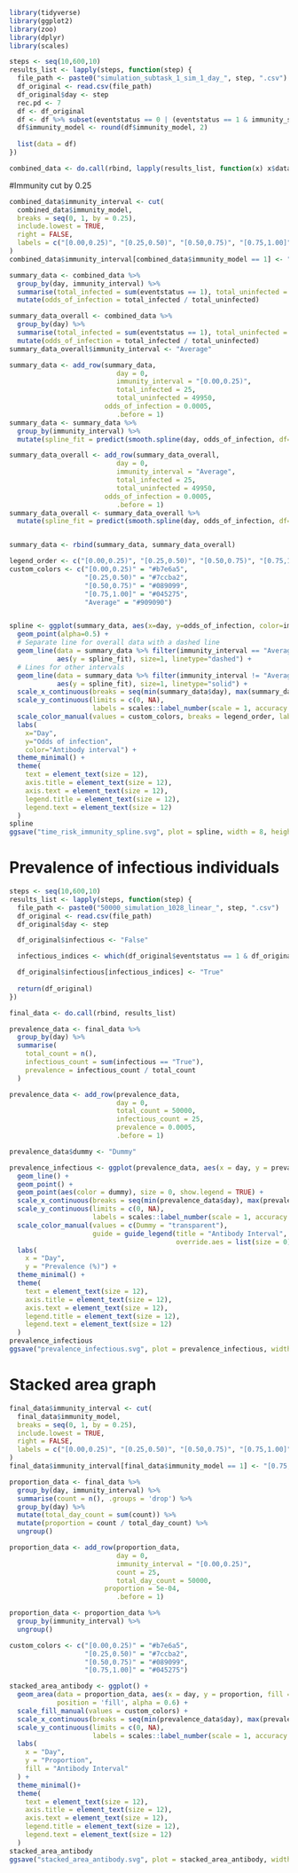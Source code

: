 ```r
library(tidyverse)
library(ggplot2)
library(zoo)
library(dplyr)
library(scales)
```

```r
steps <- seq(10,600,10)
results_list <- lapply(steps, function(step) {
  file_path <- paste0("simulation_subtask_1_sim_1_day_", step, ".csv")
  df_original <- read.csv(file_path)
  df_original$day <- step
  rec.pd <- 7
  df <- df_original
  df <- df %>% subset(eventstatus == 0 | (eventstatus == 1 & immunity_start == day)) # restrict to only new exposed
  df$immunity_model <- round(df$immunity_model, 2)
  
  list(data = df)
})

combined_data <- do.call(rbind, lapply(results_list, function(x) x$data))
```

#Immunity cut by 0.25
```r
combined_data$immunity_interval <- cut(
  combined_data$immunity_model,
  breaks = seq(0, 1, by = 0.25),
  include.lowest = TRUE,
  right = FALSE, 
  labels = c("[0.00,0.25)", "[0.25,0.50)", "[0.50,0.75)", "[0.75,1.00]")
)
combined_data$immunity_interval[combined_data$immunity_model == 1] <- "[0.75,1.00]"

summary_data <- combined_data %>%
  group_by(day, immunity_interval) %>%
  summarise(total_infected = sum(eventstatus == 1), total_uninfected = sum(eventstatus == 0), .groups = 'drop') %>%
  mutate(odds_of_infection = total_infected / total_uninfected)

summary_data_overall <- combined_data %>%
  group_by(day) %>%
  summarise(total_infected = sum(eventstatus == 1), total_uninfected = sum(eventstatus == 0), .groups = 'drop') %>%
  mutate(odds_of_infection = total_infected / total_uninfected)
summary_data_overall$immunity_interval <- "Average"
```


```r
summary_data <- add_row(summary_data,
                           day = 0,
                           immunity_interval = "[0.00,0.25)",
                           total_infected = 25,
                           total_uninfected = 49950,
                        odds_of_infection = 0.0005,
                           .before = 1)
summary_data <- summary_data %>%
  group_by(immunity_interval) %>%
  mutate(spline_fit = predict(smooth.spline(day, odds_of_infection, df=20), day)$y) 

summary_data_overall <- add_row(summary_data_overall,
                           day = 0,
                           immunity_interval = "Average",
                           total_infected = 25,
                           total_uninfected = 49950,
                        odds_of_infection = 0.0005,
                           .before = 1)
summary_data_overall <- summary_data_overall %>%
  mutate(spline_fit = predict(smooth.spline(day, odds_of_infection, df=20), day)$y)


summary_data <- rbind(summary_data, summary_data_overall)

legend_order <- c("[0.00,0.25)", "[0.25,0.50)", "[0.50,0.75)", "[0.75,1.00]", "Average")
custom_colors <- c("[0.00,0.25)" = "#b7e6a5",
                   "[0.25,0.50)" = "#7ccba2",
                   "[0.50,0.75)" = "#089099",
                   "[0.75,1.00]" = "#045275",
                   "Average" = "#909090")


spline <- ggplot(summary_data, aes(x=day, y=odds_of_infection, color=immunity_interval)) +
  geom_point(alpha=0.5) +
  # Separate line for overall data with a dashed line
  geom_line(data = summary_data %>% filter(immunity_interval == "Average"),
            aes(y = spline_fit), size=1, linetype="dashed") +
  # Lines for other intervals
  geom_line(data = summary_data %>% filter(immunity_interval != "Average"),
            aes(y = spline_fit), size=1, linetype="solid") +
  scale_x_continuous(breaks = seq(min(summary_data$day), max(summary_data$day), by = 50)) +
  scale_y_continuous(limits = c(0, NA),
                     labels = scales::label_number(scale = 1, accuracy = 0.01)) +
  scale_color_manual(values = custom_colors, breaks = legend_order, labels = legend_order) +
  labs(
    x="Day",
    y="Odds of infection",
    color="Antibody interval") +
  theme_minimal() +
  theme(
    text = element_text(size = 12), 
    axis.title = element_text(size = 12), 
    axis.text = element_text(size = 12),
    legend.title = element_text(size = 12),
    legend.text = element_text(size = 12)
  )
spline
ggsave("time_risk_immunity_spline.svg", plot = spline, width = 8, height = 6)
```


# Prevalence of infectious individuals
```r
steps <- seq(10,600,10)
results_list <- lapply(steps, function(step) {
  file_path <- paste0("50000_simulation_1028_linear_", step, ".csv")
  df_original <- read.csv(file_path)
  df_original$day <- step

  df_original$infectious <- "False"

  infectious_indices <- which(df_original$eventstatus == 1 & df_original$day_inf > (df_original$day - 7) & df_original$day_inf < df_original$day + 1)

  df_original$infectious[infectious_indices] <- "True"
  
  return(df_original)
})

final_data <- do.call(rbind, results_list)
```

```r
prevalence_data <- final_data %>%
  group_by(day) %>%
  summarise(
    total_count = n(),
    infectious_count = sum(infectious == "True"),
    prevalence = infectious_count / total_count
  )

prevalence_data <- add_row(prevalence_data,
                           day = 0,
                           total_count = 50000,
                           infectious_count = 25,
                           prevalence = 0.0005,
                           .before = 1)

prevalence_data$dummy <- "Dummy"

prevalence_infectious <- ggplot(prevalence_data, aes(x = day, y = prevalence)) +
  geom_line() +
  geom_point() +
  geom_point(aes(color = dummy), size = 0, show.legend = TRUE) +
  scale_x_continuous(breaks = seq(min(prevalence_data$day), max(prevalence_data$day), by = 50)) +
  scale_y_continuous(limits = c(0, NA),
                     labels = scales::label_number(scale = 1, accuracy = 0.01)) +
  scale_color_manual(values = c(Dummy = "transparent"), 
                     guide = guide_legend(title = "Antibody Interval", 
                                          override.aes = list(size = 0))) +
  labs(
    x = "Day",
    y = "Prevalence (%)") +
  theme_minimal() +
  theme(
    text = element_text(size = 12), 
    axis.title = element_text(size = 12), 
    axis.text = element_text(size = 12),
    legend.title = element_text(size = 12),
    legend.text = element_text(size = 12)
  )
prevalence_infectious
ggsave("prevalence_infectious.svg", plot = prevalence_infectious, width = 8, height = 3.2)
```

# Stacked area graph
```r
final_data$immunity_interval <- cut(
  final_data$immunity_model,
  breaks = seq(0, 1, by = 0.25),
  include.lowest = TRUE,
  right = FALSE,
  labels = c("[0.00,0.25)", "[0.25,0.50)", "[0.50,0.75)", "[0.75,1.00]")
)
final_data$immunity_interval[final_data$immunity_model == 1] <- "[0.75,1.00]"
```

```r
proportion_data <- final_data %>%
  group_by(day, immunity_interval) %>%
  summarise(count = n(), .groups = 'drop') %>%
  group_by(day) %>%
  mutate(total_day_count = sum(count)) %>%
  mutate(proportion = count / total_day_count) %>%
  ungroup()

proportion_data <- add_row(proportion_data,
                           day = 0,
                           immunity_interval = "[0.00,0.25)",
                           count = 25,
                           total_day_count = 50000,
                        proportion = 5e-04,
                           .before = 1)

proportion_data <- proportion_data %>%
  group_by(immunity_interval) %>%
  ungroup()

custom_colors <- c("[0.00,0.25)" = "#b7e6a5",
                   "[0.25,0.50)" = "#7ccba2",
                   "[0.50,0.75)" = "#089099",
                   "[0.75,1.00]" = "#045275")

stacked_area_antibody <- ggplot() +
  geom_area(data = proportion_data, aes(x = day, y = proportion, fill = immunity_interval),
            position = 'fill', alpha = 0.6) +
  scale_fill_manual(values = custom_colors) +
  scale_x_continuous(breaks = seq(min(prevalence_data$day), max(prevalence_data$day), by = 50)) +
  scale_y_continuous(limits = c(0, NA),
                     labels = scales::label_number(scale = 1, accuracy = 0.01)) +
  labs(
    x = "Day",
    y = "Proportion",
    fill = "Antibody Interval"
  ) +
  theme_minimal()+
  theme(
    text = element_text(size = 12), 
    axis.title = element_text(size = 12), 
    axis.text = element_text(size = 12),
    legend.title = element_text(size = 12),
    legend.text = element_text(size = 12)
  )
stacked_area_antibody
ggsave("stacked_area_antibody.svg", plot = stacked_area_antibody, width = 8, height = 3.2)
```





